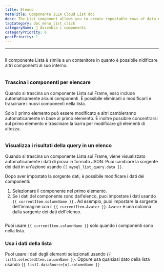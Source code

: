```yaml
---
title: Elenco
metaTitle: Componente ILLA Cloud List doc
desc: The List component allows you to create repeatable rows of data whose look and feel are defined by you.
tagCategory: doc_menu_list_click
categoryName: 🧬 Assembla i componenti
categoryPriority: 6
postPriority: 1
---
```


* * *

## <h2 hidden>List</h2>

Il componente Lista è simile a un contenitore in quanto è possibile nidificare altri componenti al suo interno.

<img
  src='https://cdn.illacloud.com/official-website/img/docs/assemble/list.png'
  alt=""
/>

### Trascina i componenti per elencare

Quando si trascina un componente Lista sul Frame, esso include automaticamente alcuni componenti. È possibile eliminarli o modificarli e trascinare i nuovi componenti nella lista. 

Solo il primo elemento può essere modificato e altri cambieranno automaticamente in base al primo elemento. È inoltre possibile concentrarsi sul primo elemento e trascinare la barra per modificare gli elementi di altezza.

<img
  src='https://cdn.illacloud.com/official-website/img/docs/assemble/list1.png'
  alt=""
/>

### Visualizza i risultati della query in un elenco

Quando si trascina un componente Lista sul Frame, viene visualizzato automaticamente i dati di prova in formato JSON. Puoi cambiare la sorgente dei dati in un'azione usando `{{ mysql_list_query.data }}`. 

Dopo aver impostato la sorgente dati, è possibile modificare i dati dei componenti:

1.  Selezionare il componente nel primo elemento. 
2.  Se i dati del componente sono dall'elenco, puoi impostare i dati usando `{{ currentItem.columnName }}` . Ad esempio, puoi impostare la sorgente dell'immagine con il `{{ currentItem.Avater }}`. `Avater` è una colonna dalla sorgente dei dati dell'elenco.

<img
  src='https://cdn.illacloud.com/official-website/img/docs/assemble/list2.png'
  alt=""
/>

Puoi usare `{{ currentItem.columnName }}` solo quando i componenti sono nella lista. 

### Usa i dati della lista

Puoi usare i dati degli elementi selezionati usando `{{ list1.selectedItem.columnName }}`. Oppure usa qualsiasi dato della lista usando `{{ list1.dataSource[n].columnName }}`

<img
  src='https://cdn.illacloud.com/official-website/img/docs/assemble/list3.png'
  alt=""
/>
